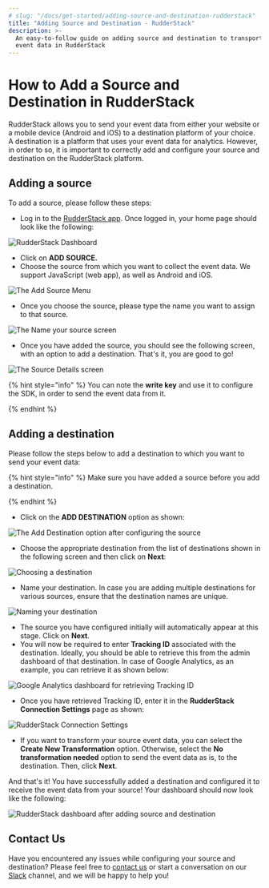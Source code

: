 ```yaml
---
# slug: "/docs/get-started/adding-source-and-destination-rudderstack"
title: "Adding Source and Destination - RudderStack"
description: >-
  An easy-to-follow guide on adding source and destination to transport your
  event data in RudderStack
---
```


# How to Add a Source and Destination in RudderStack

RudderStack allows you to send your event data from either your website or a mobile device \(Android and iOS\) to a destination platform of your choice. A destination is a platform that uses your event data for analytics. However, in order to so, it is important to correctly add and configure your source and destination on the RudderStack platform.

## Adding a source

To add a source, please follow these steps:

- Log in to the [RudderStack app](https://app.rudderlabs.com/login). Once logged in, your home page should look like the following:

![RudderStack Dashboard](../.gitbook/assets/source1.png)

- Click on **ADD SOURCE.**
- Choose the source from which you want to collect the event data. We support JavaScript \(web app\), as well as Android and iOS.

![The Add Source Menu](../.gitbook/assets/source2.png)

- Once you choose the source, please type the name you want to assign to that source.

![The Name your source screen](../.gitbook/assets/source3.png)

- Once you have added the source, you should see the following screen, with an option to add a destination. That's it, you are good to go!

![The Source Details screen](../.gitbook/assets/source4.png)

{% hint style="info" %}
You can note the **write key** and use it to configure the SDK, in order to send the event data from it.

{% endhint %}

## Adding a destination

Please follow the steps below to add a destination to which you want to send your event data:

{% hint style="info" %}
Make sure you have added a source before you add a destination.

{% endhint %}

- Click on the **ADD DESTINATION** option as shown:

![The Add Destination option after configuring the source](../.gitbook/assets/dest1.png)

- Choose the appropriate destination from the list of destinations shown in the following screen and then click on **Next**:

![Choosing a destination](../.gitbook/assets/dest2.png)

- Name your destination. In case you are adding multiple destinations for various sources, ensure that the destination names are unique.

![Naming your destination](../.gitbook/assets/dest3.png)

- The source you have configured initially will automatically appear at this stage. Click on **Next**.
- You will now be required to enter **Tracking ID** associated with the destination. Ideally, you should be able to retrieve this from the admin dashboard of that destination. In case of Google Analytics, as an example, you can retrieve it as shown below:

![Google Analytics dashboard for retrieving Tracking ID](../.gitbook/assets/dest5%20%281%29.png)

- Once you have retrieved Tracking ID, enter it in the **RudderStack Connection Settings** page as shown:

![RudderStack Connection Settings](../.gitbook/assets/dest6%20%281%29.png)

- If you want to transform your source event data, you can select the **Create New Transformation** option. Otherwise, select the **No transformation needed** option to send the event data as is, to the destination. Then, click **Next**.

And that's it! You have successfully added a destination and configured it to receive the event data from your source! Your dashboard should now look like the following:

![RudderStack dashboard after adding source and destination](../.gitbook/assets/dest8.png)

## Contact Us

Have you encountered any issues while configuring your source and destination? Please feel free to [contact us](mailto:%20docs@rudderstack.com) or start a conversation on our [Slack](https://resources.rudderstack.com/join-rudderstack-slack) channel, and we will be happy to help you!
